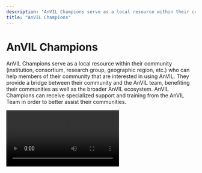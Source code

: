 ```yaml
---
description: "AnVIL Champions serve as a local resource within their community (institution, consortium, research group, geographic region, etc.) who can help members of their community that are interested in using AnVIL."
title: "AnVIL Champions"
---
```


# AnVIL Champions

AnVIL Champions serve as a local resource within their community (institution, consortium, research group, geographic region, etc.) who can help members of their community that are interested in using AnVIL. They provide a bridge between their community and the AnVIL team, benefiting their communities as well as the broader AnVIL ecosystem. AnVIL Champions can receive specialized support and training from the AnVIL Team in order to better assist their communities.

<Video src="https://www.youtube.com/embed/PptqHHXke54"/>

## AnVIL Champions support their communities by:

- Helping community members understand the benefits of AnVIL and get started using the platform
- Guiding community members towards resources for learning more and getting help
- Communicating feedback from their community to the AnVIL team, so that AnVIL can better meet the needs of their community

## To learn more about the AnVIL Champions initiative, see the [AnVIL Champions Guide](https://jhudatascience.org/AnVIL_Book_Champions).

## If you are interested in becoming an AnVIL Champion, please [fill out the form](https://jhudatascience.org/AnVIL_Book_Champions/become-champion.html) and we will get in touch with you.

## Current AnVIL Champions

<Champions/>
